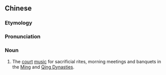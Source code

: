 {{also|中和韶乐}}
==Chinese==
{{zh-forms|s=中和韶乐|type=22}}

===Etymology===
{{rfe|lang=zh}}

===Pronunciation===
{{zh-pron
|m=zhōnghé sháoyuè
|c=zung1 wo4 siu4 ngok6
|cat=n
}}

===Noun===
{{zh-noun}}

# {{lb|zh|music}} The [[court]] [[music]] for sacrificial rites, morning meetings and banquets in the [[Ming Dynasty|Ming]] and [[Qing Dynasty|Qing Dynasties]].